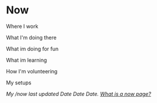 # Now

Where I work

What I'm doing there

What im doing for fun

What im learning

How I'm volunteering

My setups

*My /now last updated Date Date Date. [What is a now page?](https://nownownow.com/about?ref=btlr.xyz)*
